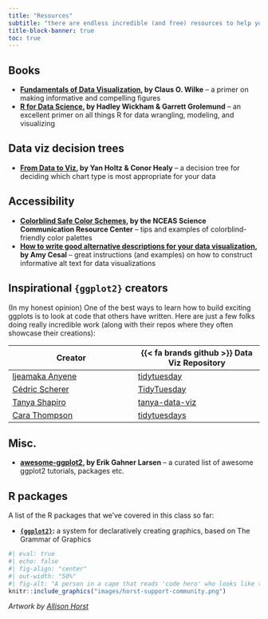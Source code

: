 ```yaml
---
title: "Resources"
subtitle: "there are endless incredible (and free) resources to help you along your data visualization journeys -- here are just a few!"
title-block-banner: true
toc: true
---
```


## Books

- **[Fundamentals of Data Visualization](https://clauswilke.com/dataviz/), by Claus O. Wilke** -- a primer on making informative and compelling figures
- **[R for Data Science](https://r4ds.had.co.nz/), by Hadley Wickham & Garrett Grolemund** -- an excellent primer on all things R for data wrangling, modeling, and visualizing

## Data viz decision trees

- **[From Data to Viz](https://www.data-to-viz.com/), by Yan Holtz & Conor Healy** -- a decision tree for deciding which chart type is most appropriate for your data

## Accessibility

- **[Colorblind Safe Color Schemes](https://www.nceas.ucsb.edu/sites/default/files/2022-06/Colorblind%20Safe%20Color%20Schemes.pdf), by the NCEAS Science Communication Resource Center** -- tips and examples of colorblind-friendly color palettes
- **[How to write good alternative descriptions for your data visualization](https://academy.datawrapper.de/article/330-how-to-write-good-alternative-descriptions-for-your-data-visualization), by Amy Cesal** -- great instructions (and examples) on how to construct informative alt text for data visualizations 

## Inspirational `{ggplot2}` creators

(In my honest opinion) One of the best ways to learn how to build exciting ggplots is to look at code that others have written. Here are just a few folks doing really incredible work (along with their repos where they often showcase their creations): 

| Creator      | {{< fa brands github >}} Data Viz Repository |
| ----------- | ----------- |
| [Ijeamaka Anyene](https://ijeamaka-anyene.netlify.app/) | [tidytuesday](https://github.com/Ijeamakaanyene/tidytuesday) |
| [Cédric Scherer](https://www.cedricscherer.com/) | [TidyTuesday](https://github.com/z3tt/TidyTuesday) |
| [Tanya Shapiro](https://tanyaviz.com/) | [tanya-data-viz](https://github.com/tashapiro/tanya-data-viz) |
| [Cara Thompson](https://www.cararthompson.com/index.html) | [tidytuesdays](https://github.com/cararthompson/tidytuesdays) |

## Misc.

- **[awesome-ggplot2](https://github.com/erikgahner/awesome-ggplot2), by 
Erik Gahner Larsen** -- a curated list of awesome ggplot2 tutorials, packages etc.

## R packages

A list of the R packages that we've covered in this class so far:

- **[`{ggplot2}`](https://ggplot2.tidyverse.org/):** a system for declaratively creating graphics, based on The Grammar of Graphics

```r
#| eval: true 
#| echo: false
#| fig-align: "center"
#| out-width: "50%" 
#| fig-alt: "A person in a cape that reads 'code hero' who looks like they are flying through the air while typing on a computer while saying 'I’m doing a think all on my own!' The coder’s arms and legs have ropes attached to two hot air balloons lifting them up, with labels on the balloons including 'teachers', 'bloggers', 'friends', 'developers'. Below the code hero, several people carry a trampoline with labels 'support' and “community” that will catch them if they fall."
knitr::include_graphics("images/horst-support-community.png")
```

:::{.gray-text .center-text}
*Artwork by [Allison Horst](https://allisonhorst.com/)*
:::
